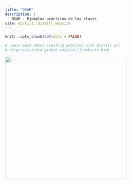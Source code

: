 ```yaml
---
title: "QSAR"
description: |
   QSAR - Ejemplos prácticos de las clases
site: distill::distill_website
---
```


```r
knitr::opts_chunk$set(echo = FALSE)

# Learn more about creating websites with Distill at:
# https://rstudio.github.io/distill/website.html

```

![](IMG_1.png){width=400}

